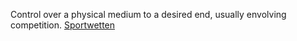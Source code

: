 Control over a physical medium to a desired end, usually envolving competition.
[[Sportwetten]]
{{rfc}}